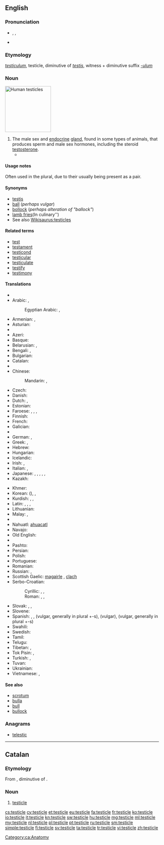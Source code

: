 ==English==
{{wikipedia}}

===Pronunciation===
* {{enPR|tĕsʹtĭ-kəl}}, {{IPA|/ˈtɛstɪkəl/}}, {{X-SAMPA|/"tEstIk@l/}}
* {{audio|en-us-testicle.ogg|Audio (US)}}
{{rfap|UK|UK}}

===Etymology===
{{etyl|la|en}} ''[[testiculum]]'', testicle, diminutive of ''[[testis#Latin|testis]]'', witness + diminutive suffix ''[[-ulum]]''

===Noun===
[[File:Hanging testicles.JPG|thumb|150px|Human testicles]]
{{en-noun}}

# The male sex and [[endocrine]] [[gland]], found in some types of animals, that produces sperm and male sex hormones, including the steroid [[testosterone]].
#* {{quote-book
|year=2000
|author=Margaret Atwood
|title=The Blind Assassin
|isbn=
|page=372
|passage=Despite your jogging and the hairiness of your legs, the shoe of aging is beginning to pinch. Soon you'll regret all that sun-tanning. Your face will look like a '''testicle'''.}}

====Usage notes====
Often used in the plural, due to their usually being present as a pair.

====Synonyms====
* [[testis]] {{qualifier|medical}}
* [[ball]] (''perhaps vulgar'')
* [[bollock]] (''perhaps alteration of "ballock"'')
* [[lamb fries]](In culinary'')
* See also [[Wikisaurus:testicles]]

====Related terms====
<!--All are related; none are derived-->
* [[test]]
* [[testament]]
* [[testicond]]
* [[testicular]]
* [[testiculate]]
* [[testify]]
* [[testimony]]

====Translations====
{{trans-top|male sex gland}}
* {{trreq|Abkhaz}}
* Arabic: {{t+|ar|بيضة|f|tr=bayḍa}}, {{t-|ar|خصية|f|tr=xuṣya}}
*: Egyptian Arabic: {{tø|arz|بيضة|f|tr=béḍa|sc=Arab}}, {{tø|arz|خصية|f|tr=xéṣia|sc=Arab}}
* Armenian: {{t-|hy|ամորձի|tr=amorji}}, {{qualifier|colloquial}} {{t+|hy|ձու|tr=ju}}
* Asturian: {{t-|ast|testículu|m}}
* {{trreq|Avar}}
* Azeri: {{t-|az|xaya}}
* Basque: {{t+|eu|barrabil}}
* Belarusian: {{t-|be|яечка|n|tr=jajéčka|sc=Cyrl}}, {{t-|be|тэсцікула|f|tr=tescíkulа|sc=Cyrl}} {{qualifier|rare}}
* Bengali: {{t-|bn|শুক্রাশয়|tr=shukrashôẏ|sc=Beng}}, {{qualifier|slang}} {{t-|bn|বীচি|tr=bici|sc=Beng}}
* Bulgarian: {{t-|bg|тестис|m|tr=téstis|sc=Cyrl}}
* Catalan: {{t-|ca|testicle|m}}
* {{trreq|Chechen}}
* Chinese:
*: Mandarin: {{t-|cmn|睾丸|tr=gāowán|sc=Hani}}, {{t|cmn|精巢|tr=jīngcháo|sc=Hani}}
* Czech: {{t+|cs|varle|n}}
* Danish: {{t-|da|testikel|c}}
* Dutch: {{t-|nl|teelbal|m}}, {{t+|nl|testikel|n}}
* Estonian: {{t-|et|munand}}
* Faroese: {{t-|fo|eista|n}}, {{t-|fo|eistasteinur|m}}, {{t-|fo|nossa|n}}, {{t-|fo|steinur|m}}
* Finnish: {{t+|fi|kives}}
* French: {{t+|fr|testicule|m}}
* Galician: {{t+|gl|testículo|m}}
* {{trreq|Georgian}}
* German: {{t+|de|Hoden|m}}, {{t-|de|Testikel|m}}
* Greek: {{t+|el|όρχις|m|tr=orchis}}, {{t+|el|αρχίδι|m|tr=archíði}} {{qualifier|vulgar}}
* Hebrew: {{t+|he|אשך|n|tr=ashakh|sc=Hebr}}
* Hungarian: {{t+|hu|here}}
* Icelandic: {{t+|is|eista|n}}
* Irish: {{t-|ga|magairle|m}}, {{t+|ga|cloch|f}} {{qualifier|vulgar}}
* Italian: {{t+|it|testicolo|m}}, {{t+|it|coglione|m}} {{qualifier|vulgar}}
* Japanese: {{t-|ja|睾丸|tr=こうがん, kōgan|sc=Jpan}}, {{t-|ja|精巣|tr=せいそう, seisō|sc=Jpan}}, {{t-|ja|ホーデン|tr=hōden|sc=Jpan}}, {{t-|ja|金玉|tr=きんたま, kintama|sc=Jpan}}, {{t-|ja|陰核|tr=へのこ, henoko|sc=Jpan}}, {{t-|ja|タマキン|tr=tamakin|sc=Jpan}}
* Kazakh: {{t|kk|жұмалақ|tr=jumalaq|sc=Cyrl}}
{{trans-mid}}
* Khmer: {{t-|km|ពងស្វាស|sc=Khmr|tr=pɔɔng svaah}}
* Korean: {{t+|ko|고환|tr=gohwan|sc=Kore}} ({{t+|ko|睾丸|sc=Kore}}), {{t+|ko|불알|tr=bural|sc=Kore}}, {{t+|ko|불|tr=bul|sc=Kore}}
* Kurdish: {{t+|ku|gun|m}}, {{t+|ku|hêlik|m}}, {{t+|ku|گون|sc=ku-Arab}}
* Latin: {{t-|la|testiculum|n}}, {{t-|la|coleus|alt=cōleus}}, {{t-|la|testis}}, {{t-|la|coleo}}
* Lithuanian: {{t-|lt|sėklidė|f}}
* Malay: {{t-|ms|buah zakar}}, {{qualifier|colloquial}} {{t+|ms|telur}}
* {{trreq|Mongolian}}
* Nahuatl: [[ahuacatl]]
* Navajo: {{tø|nv|ayęęzhii}}
* Old English: {{t-|ang|beallucas|alt=bealluc}}
* {{trreq|Ossetian}}
* Pashto: {{t+|ps|خوټه|f|tr=xwëṭa|sc=ps-Arab}}
* Persian: {{t+|fa|خایه|tr=xâye}}
* Polish: {{t+|pl|jądro|n}}
* Portuguese: {{t+|pt|testículo|m}}
* Romanian: {{t+|ro|testicul|n}}
* Russian: {{t+|ru|яичко|n|tr=jaíčko}}, {{t-|ru|тестикула|f|tr=testíkula}} {{qualifier|rare}}
* Scottish Gaelic: [[magairle]] {{m|f}}, [[clach]] {{f}} {{qualifier|vulgar}}
* Serbo-Croatian:
*: Cyrillic: {{t-|sh|тестис|m}}, {{t-|sh|семеник|m}}, {{t-|sh|мудо|n}}
*: Roman: {{t-|sh|testis|m}}, {{t-|sh|semenik|m}}, {{t-|sh|mudo|n}}
* Slovak: {{t-|sk|vajce|n}}, {{t-|sk|jadro|n}}, {{t-|sk|semenník}}
* Slovene: {{t-|sl|modo|n|alt=módo}}
* Spanish: {{t+|es|testículo|m}}, {{t+|es|cojón|m}} {{qualifier|vulgar}}, {{t+|es|pelota|f}} (vulgar, generally in plural +-s), {{t+|es|huevo|m}} (vulgar), {{t+|es|bola|f}} (vulgar, generally in plural +-s)
* Swahili: {{t+|sw|pumbu}}
* Swedish: {{t+|sv|testikel|c}}
* Tamil: {{t+|ta|அண்டம்|sc=Taml}}
* Telugu: {{t+|te|వృషణాలు|tr=vṛṣṇālu|sc=Telu}}
* Tibetan: {{t|bo|སྒོང་རྡོག|tr=sgong rdog|sc=Tibt}}, {{t|bo|རླིག་རིལ|tr=rlig ril|sc=Tibt}}
* Tok Pisin: {{t-|tpi|bol}}, {{t-|tpi|kiau}}
* Turkish: {{t+|tr|testis}}, {{t+|tr|haya}}
* Tuvan: {{tø|tyv|чуурга|tr=čuurga}}
* Ukrainian: {{t+|uk|яєчко|n|tr=jajéčko|sc=Cyrl}}
* Vietnamese: {{t+|vi|hòn dái}}, {{t+|vi|tinh hoàn}}
{{trans-bottom}}

====See also====
* [[scrotum]]
* [[bulla]]
* [[bull]]
* [[bullock]]

===Anagrams===
* [[telestic#English|telestic]]

----

==Catalan==

===Etymology===
From {{etyl|la|ca}} {{term|testiculum|testicle|lang=la}}, diminutive of {{term|testis|lang=la}}.

===Noun===
{{ca-noun|m}}

# [[#English|testicle]]

[[Category:ca:Anatomy]]

[[cs:testicle]]
[[cy:testicle]]
[[et:testicle]]
[[eu:testicle]]
[[fa:testicle]]
[[fr:testicle]]
[[ko:testicle]]
[[io:testicle]]
[[it:testicle]]
[[kn:testicle]]
[[sw:testicle]]
[[hu:testicle]]
[[mg:testicle]]
[[ml:testicle]]
[[my:testicle]]
[[nl:testicle]]
[[pl:testicle]]
[[pt:testicle]]
[[ru:testicle]]
[[sm:testicle]]
[[simple:testicle]]
[[fi:testicle]]
[[sv:testicle]]
[[ta:testicle]]
[[tr:testicle]]
[[vi:testicle]]
[[zh:testicle]]